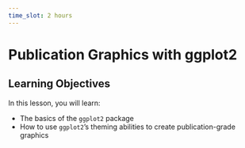 ```yaml
---
time_slot: 2 hours
---
```


# Publication Graphics with ggplot2

## Learning Objectives

In this lesson, you will learn:

- The basics of the `ggplot2` package
- How to use `ggplot2`'s theming abilities to create publication-grade graphics
